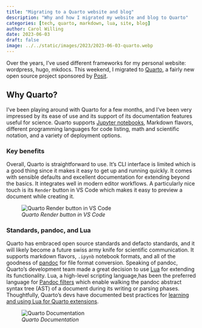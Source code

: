 ```yaml
---
title: "Migrating to a Quarto website and blog"
description: "Why and how I migrated my website and blog to Quarto"
categories: [tech, quarto, markdown, lua, site, blog]
author: Carol Willing
date: 2023-06-03
draft: false
image: ../../static/images/2023/2023-06-03-quarto.webp
---
```


Over the years, I've used different frameworks for my personal website: wordpress, hugo, mkdocs. This weekend, I migrated to [Quarto](https://quarto.org), a fairly new open source project sponsored by [Posit](https://posit.co/).

## Why Quarto?

I've been playing around with Quarto for a few months, and I've been very impressed by its ease of use and its support of its documentation features useful for science. Quarto supports [Jupyter notebooks](https://jupyter.org), Markdown flavors, different programming languages for code listing, math and scientific notation, and a variety of deployment options.

### Key benefits

Overall, Quarto is straightforward to use. It's CLI interface is limited which is a good thing since it makes it easy to get up and running quickly. It comes with sensible defaults and excellent documentation for extending beyond the basics. It integrates well in modern editor workflows. A particularly nice touch is its `Render` button in VS Code which makes it easy to preview a document while creating it.

![*Quarto Render button in VS Code*](../../static/images/2023/2023-06-03-quarto.webp)

### Standards, pandoc, and Lua

Quarto has embraced open source standards and defacto standards, and it will likely become a future swiss army knife for scientific communication. It supports markdown flavors, `.ipynb` notebook formats, and all of the goodness of [pandoc](https://pandoc.org) for file format conversion. Speaking of pandoc, Quarto's development team made a great decision to use [Lua](https://www.lua.org) for extending its functionality. Lua, a high-level scripting language,has been the preferred language for [Pandoc filters](https://pandoc.org/lua-filters.html) which enable walking the pandoc abstract syntax tree (AST) of a document during its writing or parsing phases. Thoughtfully, Quarto's devs have documented best practices for [learning and using Lua for Quarto extensions](https://quarto.org/docs/extensions/lua.html).

![*Quarto Documentation*](../../static/images/2023/2023-06-03-quarto-doc.webp)
